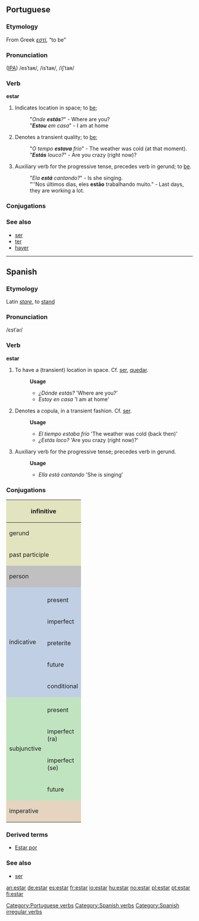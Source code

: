 ==Portuguese==

===Etymology===
From Greek ''[[εστί]]'', “to be”

===Pronunciation===
([[IPA]]) /esˈtaʀ/, /isˈtaʀ/, /iʃˈtaʀ/

===Verb===
'''estar'''

# Indicates location in space; to [[be]];
#: "''Onde '''estás'''?''" - Where are you?
#: "'''''Estou''' em casa''" - I am at home
# Denotes a transient quality; to [[be]];
#: "''O tempo '''estava''' frio''" - The weather was cold (at that moment).
#: "'''''Estás''' louco?''" - Are you crazy (right now)?
# Auxiliary verb for the progressive tense, precedes verb in gerund; to [[be]].
#: "''Ela '''está''' cantando?''" - Is she singing.
#: "''Nos últimos dias, eles '''estão''' trabalhando muito." - Last days, they are working a lot.

===Conjugations===
{{pt-conj | estar | estando | estado | estou | estás | está | estamos | estais | estão | estava | estavas | estava | estávamos | estáveis | estávam | estive | estiveste | estive | estivemos | estivestes | estiveram | estivera | estiveras | estivera | estivéramos | estivéreis | estiveram | estarei | estareis | estará | estaremos | estareis | estarão | estaria | estarias | estaria | estaríamos | estaríeis | estariam | esteja | estejas | esteja | estejamos | estejais | estajam | estivesse | estivesses | estivesse | estivéssemos | estivésseis | estivessem | estiver | estado | estado | estado | estado | estado | está / estejas | esteja | estejamos | estai / estejai | estejam | não estejas | não esteja | não estejamos | não estejai | não estejam | estar | estares | estar | estarmos | estardes | estarem }}

===See also===
*[[ser]]
*[[ter]]
*[[haver]]

[[Category:Portuguese verbs]]

----

==Spanish==

===Etymology===
Latin ''[[stare]]'', to [[stand]]

===Pronunciation===
/ɛstˈaɾ/

===Verb===
'''estar'''

# To have a (transient) location in space. Cf. [[ser]], [[quedar]].
#:'''Usage'''
#:*''¿Dónde estás?'' 'Where are you?'
#:*''Estoy en casa'' 'I am at home'
# Denotes a copula, in a transient fashion. Cf. [[ser]].
#:'''Usage'''
#:*''El tiempo estaba frío'' 'The weather was cold (back then)'
#:*''¿Estás loco?'' 'Are you crazy (right now)?'
# Auxiliary verb for the progressive tense; precedes verb in gerund.
#:'''Usage'''
#:*''Ella está cantando'' 'She is singing'

===Conjugations===
<center>
{| style="background:#F0F0F0"

|-
! colspan="3" style="background:#e2e4c0" | infinitive
| colspan="5" | estar

|-
! colspan="3" style="background:#e2e4c0" | gerund
| colspan="5" | [[estando]]

|-
! colspan="3" style="background:#e2e4c0" | past participle
| colspan="5" | [[estado]]

|-
! colspan="2" rowspan="2" style="background:#C0C0C0" | person
! colspan="3" style="background:#C0C0C0" | singular
! colspan="3" style="background:#C0C0C0" | plural

|-
! style="background:#C0C0C0;width:12.5%" | first
! style="background:#C0C0C0;width:12.5%" | second
! style="background:#C0C0C0;width:12.5%" | third
! style="background:#C0C0C0;width:12.5%" | first
! style="background:#C0C0C0;width:12.5%" | second
! style="background:#C0C0C0;width:12.5%" | third

|-
! rowspan="6" style="background:#c0cfe4" | indicative

! style="background:#c0cfe4" colspan="1" | 
! style="background:#c0cfe4" | yo
! style="background:#c0cfe4" | tú
! style="background:#c0cfe4" | usted
! style="background:#c0cfe4" | nosotros
! style="background:#c0cfe4" | vosotros
! style="background:#c0cfe4" | ustedes

|-
! style="height:3em;background:#c0cfe4" | present
| estoy
| estás
| está
| estamos
| estáis
| están

|-
! style="height:3em;background:#c0cfe4" | imperfect
| estaba
| estabas
| estaba
| estábamos
| estabais
| estaban

|-
! style="height:3em;background:#c0cfe4" | preterite
| estuve
| estuviste
| estuvo
| estuvimos
| estuvisteis
| estuvieron

|-
! style="height:3em;background:#c0cfe4" | future
| estaré
| estarás
| estará
| estaremos
| estaréis
| estarán

|-
! style="height:3em;background:#c0cfe4" | conditional
| estaría
| estarías
| estaría
| estaríamos
| estaríais
| estarían

|-
! rowspan="5" style="background:#c0e4c0" | subjunctive
! style="background:#c0e4c0" | 
! style="background:#c0e4c0" | yo
! style="background:#c0e4c0" | tú
! style="background:#c0e4c0" | usted
! style="background:#c0e4c0" | nosotros
! style="background:#c0e4c0" | vosotros
! style="background:#c0e4c0" | ustedes

|-
! style="height:3em;background:#c0e4c0" | present
| esté
| estés
| esté
| estemos
| estéis
| estén

|-
! style="height:3em;background:#c0e4c0" rowspan="1" | imperfect<br>(ra)
| estuviera
| estuvieras
| estuviera
| estuviéramos
| estuvierais
| estuvieran

|-
! style="height:3em;background:#c0e4c0" rowspan="1" | imperfect<br>(se)
| estuviese
| estuvieses
| estuviese
| estuviésemos
| estuvieseis
| estuviesen

|-
! style="height:3em;background:#c0e4c0" rowspan="1" | future
| estuviere
| estuvieres
| estuviere
| estuviéremos
| estuviereis
| estuvieren

|-
! colspan="2" rowspan="2" style="height:3em;background:#e4d4c0" | imperative
! style="background:#e4d4c0" | -
! style="background:#e4d4c0" | tú
! style="background:#e4d4c0" | usted
! style="background:#e4d4c0" | nosotros
! style="background:#e4d4c0" | vosotros
! style="background:#e4d4c0" | ustedes

|-
|
| está
| esté
| estemos
| estad
| estén

|}
</center>

===Derived terms===
* [[Estar por]]

===See also===
*[[ser]]

[[Category:Spanish verbs]]
[[Category:Spanish irregular verbs]]

[[an:estar]]
[[de:estar]]
[[es:estar]]
[[fr:estar]]
[[io:estar]]
[[hu:estar]]
[[no:estar]]
[[pl:estar]]
[[pt:estar]]
[[fi:estar]]
